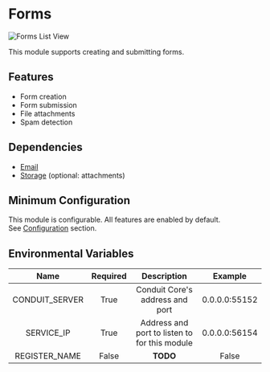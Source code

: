 # Forms

![Forms List View](/img/modules/forms/admin/forms_list_view.png)

This module supports creating and submitting forms.

## Features

- Form creation
- Form submission
- File attachments
- Spam detection

## Dependencies

- [Email](../email/email.mdx)
- [Storage](../storage/storage.mdx) (optional: attachments)

## Minimum Configuration

This module is configurable. All features are enabled by default.<br />
See [Configuration](config.mdx) section.

## Environmental Variables

|  Name          | Required |  Description                                  |  Example      |
| :------------: | :------: | :-------------------------------------------: | :-----------: |
| CONDUIT_SERVER |  True    | Conduit Core's address and port               | 0.0.0.0:55152 |
| SERVICE_IP     |  True    | Address and port to listen to for this module | 0.0.0.0:56154 |
| REGISTER_NAME  |  False   |   **TODO**                                    | False         |
